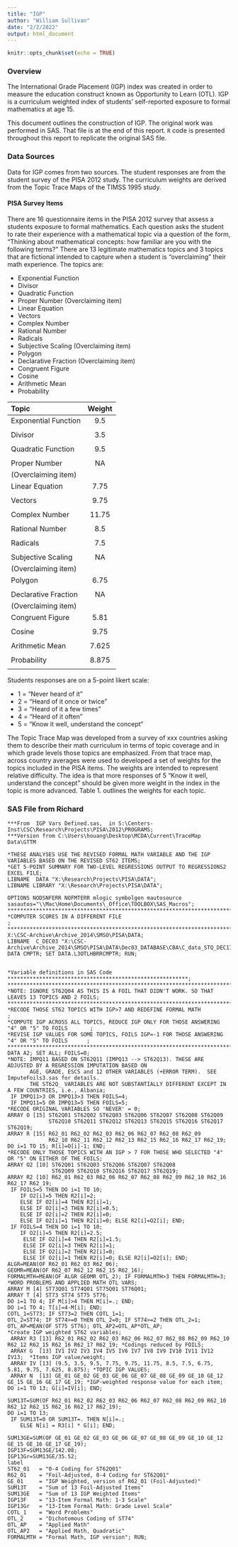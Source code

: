 ```yaml
---
title: "IGP"
author: "William Sullivan"
date: "2/2/2022"
output: html_document
---
```


```r
knitr::opts_chunk$set(echo = TRUE)
```

### Overview

The International Grade Placement (IGP) index was created in order to measure the education construct known as Opportunity to Learn (OTL). IGP is a curriculum weighted index of students' self-reported exposure to formal mathematics at age 15.

This document outlines the construction of IGP. The original work was performed in SAS. That file is at the end of this report. `R` code is presented throughout this report to replicate the original SAS file.

### Data Sources

Data for IGP comes from two sources. The student responses are from the student survey of the PISA 2012 study. The curriculum weights are derived from the Topic Trace Maps of the TIMSS 1995 study.

#### PISA Survey Items

There are 16 questionnaire items in the PISA 2012 survey that assess a students exposure to formal mathematics. Each question asks the student to rate their experience with a mathematical topic via a question of the form, "Thinking about mathematical concepts: how familiar are you with the following terms?" There are 13 legitimate mathematics topics and 3 topics that are fictional intended to capture when a student is "overclaiming" their math experience. The topics are:

- Exponential Function
- Divisor
- Quadratic Function
- Proper Number (Overclaiming item)
- Linear Equation
- Vectors
- Complex Number
- Rational Number
- Radicals
- Subjective Scaling (Overclaiming item)
- Polygon
- Declarative Fraction (Overclaiming item)
- Congruent Figure
- Cosine
- Arithmetic Mean
- Probability


| Topic                | Weight        | 
|:---------------------|:-------------:|
| Exponential Function |     9.5       |
|                      |               |
| Divisor              |     3.5       |
|                      |               |
| Quadratic Function   |     9.5       |
|                      |               |
| Proper Number        |     NA        |
| (Overclaiming item)  |               |
| Linear Equation      |     7.75      |
|                      |               |
| Vectors              |     9.75      |
|                      |               |
| Complex Number       |     11.75     |
|                      |               |
| Rational Number      |     8.5       |
|                      |               |
| Radicals             |     7.5       |
|                      |               |
| Subjective Scaling   |     NA        |
| (Overclaiming item)  |               |
| Polygon              |     6.75      |
|                      |               |
| Declarative Fraction |     NA        |
| (Overclaiming item)  |               |
| Congruent Figure     |     5.81      |
|                      |               |
| Cosine               |     9.75      |
|                      |               |
| Arithmetic Mean      |     7.625     |
|                      |               |
| Probability          |     8.875     |
|                      |               |



Students responses are on a 5-point likert scale:

- 1 = "Never heard of it"
- 2 = "Heard of it once or twice"
- 3 = "Heard of it a few times"
- 4 = "Heard of it often"
- 5 = "Know it well, understand the concept"

The Topic Trace Map was developed from a survey of xxx countries asking them to describe their math curriculum in terms of topic coverage and in which grade levels those topics are emphasized. From that trace map, across country averages were used to developed a set of weights for the topics included in the PISA items. The weights are intended to represent relative difficulty. The idea is that more responses of 5 "Know it well, understand the concept" should be given more weight in the index in the topic is more advanced. Table 1. outlines the weights for each topic.

### SAS File from Richard

```{}
***From  IGP Vars Defined.sas,  in S:\Centers-Inst\CSC\Research\Projects\PISA\2012\PROGRAMS;
***Version from C:\Users\houang\Desktop\MCDA\Current\TraceMap Data\GTTM

*THESE ANALYSES USE THE REVISED FORMAL MATH VARIABLE AND THE IGP VARIABLES BASED ON THE REVISED ST62 ITEMS;
*GET 5-POINT SUMMARY FOR TWO-LEVEL REGRESSIONS OUTPUT TO REGRESSIONS2 EXCEL FILE;
LIBNAME  DATA "X:\Research\Projects\PISA\DATA";
LIBNAME LIBRARY "X:\Research\Projects\PISA\DATA"; 

OPTIONS NODSNFERR NOFMTERR mlogic symbolgen mautosource sasautos="\\Mac\Home\Documents\_Office\TOOLBOX\SAS_Macros";
*******************************************************************************************;
*COMPUTER SCORES IN A DIFFERENT FILE                                                       ;
*******************************************************************************************;
X:\CSC-Archive\Archive_2014\SMSO\PISA\DATA;
LIBNAME  C_DEC03 "X:\CSC-Archive\Archive_2014\SMSO\PISA\DATA\Dec03_DATABASE\CBA\C_data_STQ_DEC17";
DATA CMPTR; SET DATA.L3OTLHBRRCMPTR; RUN;


*Variable definitions in SAS Code *********************************************************;
**********************************************************************************************;
*NOTE: IGNORE ST62Q04 AS THIS IS A FOIL THAT DIDN'T WORK. SO THAT LEAVES 13 TOPICS AND 2 FOILS;
**********************************************************************************************;
*RECODE THOSE ST62 TOPICS WITH IGP>7 AND REDEFINE FORMAL MATH                                 ; 
*COMPUTE IGP ACROSS ALL TOPICS, REDUCE IGP ONLY FOR THOSE ANSWERING "4" OR "5" TO FOILS       ;
*REVISE IGP VALUES FOR SOME TOPICS, FOILS IGP=-1 FOR THOSE ANSWERING "4" OR "5" TO FOILS      ;
**********************************************************************************************;
DATA A2; SET ALL; FOILS=0;
*NOTE: IMPQ11 BASED ON ST62Q11 (IMPQ13 --> ST62Q13). THESE ARE ADJUSTED BY A REGRESSION IMPUTATION BASED ON 
       AGE, GRADE, ESCS and 12 OTHER VARIABLES (+ERROR TERM).  SEE ImputeFoils3.sas for details.
       THE ST62Q_ VARIABLES ARE NOT SUBSTANTIALLY DIFFERENT EXCEPT IN A FEW COUNTRIES, i.e., Albania; 
 IF IMPQ11>3 OR IMPQ13>3 THEN FOILS=4; 
 IF IMPQ11=5 OR IMPQ13=5 THEN FOILS=5;
*RECODE ORIGINAL VARIABLES SO 'NEVER' = 0;
ARRAY O [15] ST62Q01 ST62Q02 ST62Q03 ST62Q06 ST62Q07 ST62Q08 ST62Q09
             ST62Q10 ST62Q11 ST62Q12 ST62Q13 ST62Q15 ST62Q16 ST62Q17 ST62Q19;
ARRAY R [15] R62_01 R62_02 R62_03 R62_06 R62_07 R62_08 R62_09
             R62_10 R62_11 R62_12 R62_13 R62_15 R62_16 R62_17 R62_19;
DO i=1 TO 15; R[i]=O[i]-1; END;
*RECODE ONLY THOSE TOPICS WITH AN IGP > 7 FOR THOSE WHO SELECTED "4" OR "5" ON EITHER OF THE FOILS;
ARRAY O2 [10] ST62Q01 ST62Q03 ST62Q06 ST62Q07 ST62Q08
              ST62Q09 ST62Q10 ST62Q16 ST62Q17 ST62Q19;
ARRAY R2 [10] R62_01 R62_03 R62_06 R62_07 R62_08 R62_09 R62_10 R62_16 R62_17 R62_19;
 IF FOILS=5 THEN DO i=1 TO 10; 
    IF O2[i]=5 THEN R2[i]=2;
    ELSE IF O2[i]=4 THEN R2[i]=1;
    ELSE IF O2[i]=3 THEN R2[i]=0.5;
    ELSE IF O2[i]=2 THEN R2[i]=0;
    ELSE IF O2[i]=1 THEN R2[i]=0; ELSE R2[i]=O2[i]; END; 
 IF FOILS=4 THEN DO i=1 TO 10; 
    IF O2[i]=5 THEN R2[i]=2.5;
     ELSE IF O2[i]=4 THEN R2[i]=1.5;
     ELSE IF O2[i]=3 THEN R2[i]=1;
     ELSE IF O2[i]=2 THEN R2[i]=0;
     ELSE IF O2[i]=1 THEN R2[i]=0; ELSE R2[i]=O2[i]; END; 
ALGR=MEAN(OF R62_01 R62_03 R62_06);
GEOMR=MEAN(OF R62_07 R62_12 R62_15 R62_16);
FORMALMTH=MEAN(OF ALGR GEOMR OTL_2); IF FORMALMTH>3 THEN FORMALMTH=3;
*WORD PROBLEMS AND APPLIED MATH OTL VARS;
ARRAY M [4] ST73Q01 ST74Q01 ST75Q01 ST76Q01;
ARRAY T [4] ST73 ST74 ST75 ST76;
DO i=1 TO 4; IF M[i]>4 THEN M[i]=.; END;
DO i=1 TO 4; T[i]=4-M[i]; END;
COTL_1=ST73; IF ST73=2 THEN COTL_1=1;
OTL_2=ST74; IF ST74>=0 THEN OTL_2=0; IF ST74>=2 THEN OTL_2=1;
OTL_AP=MEAN(OF ST75 ST76); OTL_AP2=OTL_AP*OTL_AP;
*Create IGP weighted ST62 variables;
 ARRAY R3 [13] R62_01 R62_02 R62_03 R62_06 R62_07 R62_08 R62_09 R62_10 R62_12 R62_15 R62_16 R62_17 R62_19; *Codings reduced by FOILS;
 ARRAY G  [13] IV1 IV2 IV3 IV4 IV5 IV6 IV7 IV8 IV9 IV10 IV11 IV12 IV13;  *Items IGP value/weight;
 ARRAY IV [13] (9.5, 3.5, 9.5, 7.75, 9.75, 11.75, 8.5, 7.5, 6.75, 5.81, 9.75, 7.625, 8.875); *TOPIC IGP VALUES;
 ARRAY N  [13] GE_01 GE_02 GE_03 GE_06 GE_07 GE_08 GE_09 GE_10 GE_12 GE_15 GE_16 GE_17 GE_19; *IGP-weighted response value for each item;
DO i=1 TO 13; G[i]=IV[i]; END;

SUM13T=SUM(OF R62_01 R62_02 R62_03 R62_06 R62_07 R62_08 R62_09 R62_10 R62_12 R62_15 R62_16 R62_17 R62_19);
DO i=1 TO 13;
 IF SUM13T=0 OR SUM13T=. THEN N[i]=.;
    ELSE N[i] = R3[i] * G[i]; END; 

SUM13GE=SUM(OF GE_01 GE_02 GE_03 GE_06 GE_07 GE_08 GE_09 GE_10 GE_12 GE_15 GE_16 GE_17 GE_19); 
IGP13F=SUM13GE/142.08;
IGP13Gr=SUM13GE/35.52;  
label
ST62_01   = "0-4 Coding for ST62Q01"
R62_01    = "Foil-Adjusted, 0-4 Coding for ST62Q01"
GE_01     = "IGP Weighted, version of R62_01 (Foil-Adjusted)"
SUM13T    = "Sum of 13 Foil-Adjusted Items"
SUM13GE   = "Sum of 13 IGP Weighted Items"
IGP13F    = "13-Item Formal Math: 1-3 Scale"
IGP13Gr   = "13-Item Formal Math: Grade Level Scale"
COTL_1    = "Word Problems"
OTL_2     = "Dichotomous Coding of ST74"
OTL_AP    = "Applied Math"
OTL_AP2   = "Applied Math, Quadratic"
FORMALMTH = "Formal Math, IGP version"; RUN;
```